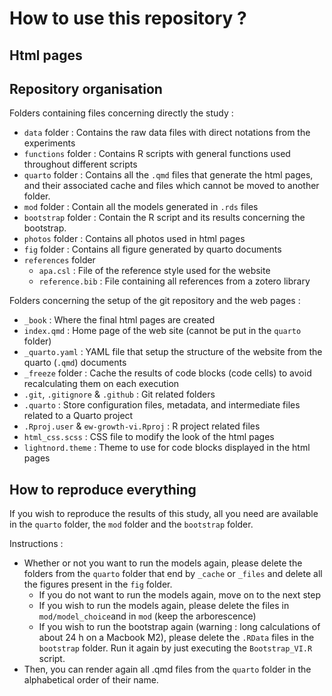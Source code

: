 # How to use this repository ?

## Html pages

## Repository organisation

Folders containing files concerning directly the study :

-   `data` folder : Contains the raw data files with direct notations from the experiments
-   `functions` folder : Contains R scripts with general functions used throughout different scripts
-   `quarto` folder : Contains all the `.qmd` files that generate the html pages, and their associated cache and files which cannot be moved to another folder.
-   `mod` folder : Contain all the models generated in `.rds` files
-   `bootstrap` folder : Contain the R script and its results concerning the bootstrap.
-   `photos` folder : Contains all photos used in html pages
-   `fig` folder : Contains all figure generated by quarto documents
-   `references` folder
    -   `apa.csl` : File of the reference style used for the website
    -   `reference.bib` : File containing all references from a zotero library

Folders concerning the setup of the git repository and the web pages :

-   `_book` : Where the final html pages are created
-   `index.qmd` : Home page of the web site (cannot be put in the `quarto` folder)
-   `_quarto.yaml` : YAML file that setup the structure of the website from the quarto (`.qmd`) documents
-   `_freeze` folder : Cache the results of code blocks (code cells) to avoid recalculating them on each execution
-   `.git`, `.gitignore` & `.github` : Git related folders
-   `.quarto` : Store configuration files, metadata, and intermediate files related to a Quarto project
-   `.Rproj.user` & `ew-growth-vi.Rproj` : R project related files
-   `html_css.scss` : CSS file to modify the look of the html pages
-   `lightnord.theme` : Theme to use for code blocks displayed in the html pages

## How to reproduce everything

If you wish to reproduce the results of this study, all you need are available in the `quarto` folder, the `mod` folder and the `bootstrap` folder.

Instructions :

-   Whether or not you want to run the models again, please delete the folders from the `quarto` folder that end by `_cache` or `_files` and delete all the figures present in the `fig` folder.
    -   If you do not want to run the models again, move on to the next step
    -   If you wish to run the models again, please delete the files in `mod/model_choice`and in `mod` (keep the arborescence)
    -   If you wish to run the bootstrap again (warning : long calculations of about 24 h on a Macbook M2), please delete the `.RData` files in the `bootstrap` folder. Run it again by just executing the `Bootstrap_VI.R` script.
-   Then, you can render again all .qmd files from the `quarto` folder in the alphabetical order of their name.
